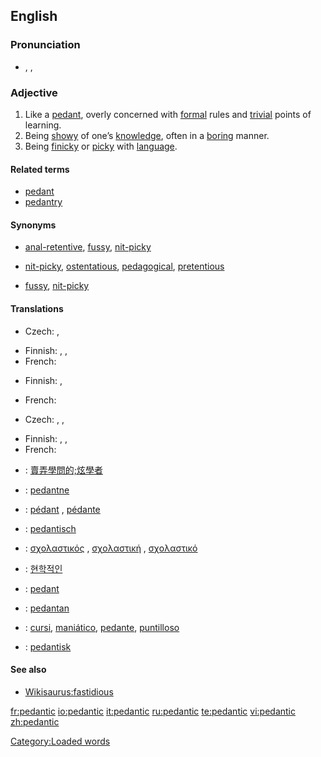 {{was wotd|2006|March|31}}
==English==

===Pronunciation===
* {{enPR|pa-dăn'tĭk}}, {{IPA|/pəˈdæn.tɪk/}}, {{SAMPA|/p@"d{ntIk/}}
*: {{audio|en-us-pedantic.ogg|Audio (US)}}
*: {{rhymes|æntɪk}}

===Adjective===
{{en-adj}}

# Like a [[pedant]], overly concerned with [[formal]] rules and [[trivial]] points of learning.
# Being [[showy]] of one’s [[knowledge]], often in a [[boring]] manner.
# Being [[finicky]] or [[picky]] with [[language]].

====Related terms====
* [[pedant]]
* [[pedantry]]

====Synonyms====
* {{sense|like a pedant}} {{i|informal, derogatory}} [[anal-retentive]], [[fussy]], [[nit-picky]]
* {{sense|knowledge-peacock}} {{i|sometimes applicable}} [[nit-picky]], [[ostentatious]], [[pedagogical]], [[pretentious]]
* {{sense|linguistically affected}} [[fussy]], [[nit-picky]]

====Translations====
{{trans-top|like a pedant}}
* Czech: {{t-|cs|pedantský|f}},  {{t-|cs|pedantický|m}}
{{trans-mid}}
* Finnish: {{t-|fi|pedanttinen}}, {{t-|fi|pikkumainen}}, {{t+|fi|pikkutarkka}}
* French: {{t|fr|méticuleux}}
{{trans-bottom}}

{{trans-top|being showy of one's knowledge}}
* Finnish: {{t-|fi|pedanttinen}}, {{t-|fi|rikkiviisas}}
{{trans-mid}}
* French: {{t+|fr|pédant}}
{{trans-bottom}}

{{trans-top|being finicky with language}}
* Czech: {{t-|cs|pedantský|f}},  {{t-|cs|pedantický|m}}, {{t-|cs|slovíčkářský|m}}
{{trans-mid}}
* Finnish: {{t-|fi|pedanttinen}}, {{t-|fi|sanatarkka}}, {{t-|fi|kirjaimellinen}}
* French: {{t|fr|pointilleux}}
{{trans-bottom}}

{{checktrans-top}}
* {{ttbc|Chinese}}: [[賣弄學問的;炫學者]]
* {{ttbc|Estonian}}: [[pedantne]]
* {{ttbc|French}}: [[pédant]] {{m}}, [[pédante]] {{f}}
* {{ttbc|German}}: [[pedantisch]]
{{trans-mid}}
* {{ttbc|Greek}}: [[σχολαστικός]] {{m}}, [[σχολαστική]] {{f}}, [[σχολαστικό]] {{n}}
* {{ttbc|Korean}}: [[현학적인]]
* {{ttbc|Romanian}}: [[pedant]]
* {{ttbc|Serbian}}: [[pedantan]]
* {{ttbc|Spanish}}: [[cursi]], [[maniático]], [[pedante]], [[puntilloso]]
* {{ttbc|Swedish}}: [[pedantisk]]
{{trans-bottom}}

====See also====
* [[Wikisaurus:fastidious]]

[[Category:Loaded words]]

[[fr:pedantic]]
[[io:pedantic]]
[[it:pedantic]]
[[ru:pedantic]]
[[te:pedantic]]
[[vi:pedantic]]
[[zh:pedantic]]